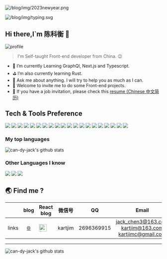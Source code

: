 
![/blog/img/2023newyear.png](/blog/img/2023newyear.png)

![/blog/img/typing.svg](/blog/img/typing.svg)


## Hi there,I`m 陈科衡 👋

![profile](/blog/img/profile.png)

> I'm Self-taught Front-end developer from China. 😉

- :low_brightness: I’m currently Learning GraphQl, Next.js and Typescript.
- :golf: I’m also currently learning Rust.
- :speech_balloon: Ask me about anything. I will try to help you as much as I can.
- :eyes: Welcome to invite me to do some Front-end projects.
- :page_facing_up: If you have a job invitation, please check this [resume (Chinese 中文简历)](/blog/img/resume.pdf)


## Tech & Tools Preference

<img src = "https://img.shields.io/badge/-HTML5-E34F26?style=for-the-badge&logo=html5&logoColor=white" /> 
<img src = "https://img.shields.io/badge/-CSS3-1572B6?style=for-the-badge&logo=css3&logoColor=white"/> 
<img src="https://img.shields.io/badge/-React-00c8ff?style=for-the-badge&logo=react&logoColor=fff"/>
<img src="https://img.shields.io/badge/-Next.js-000000?style=for-the-badge&logo=Next.js&logoColor=fff"/>
<img src="https://img.shields.io/badge/-JavaScript-eed718?style=for-the-badge&logo=javascript&logoColor=ffffff"/> 
<img src="https://img.shields.io/badge/-TypeScript-e6e8ee?style=for-the-badge&logo=javascript&logoColor=3178c6"/>
<img src="https://img.shields.io/badge/-Sass-1572B6?style=for-the-badge&logo=stylus&logoColor=fff"/>
<img src="https://img.shields.io/badge/-stylus-333333?style=for-the-badge&logo=stylus&logoColor=fff"/>
<img src="https://img.shields.io/badge/-Node.js-3C873A?style=for-the-badge&logo=Node.js&logoColor=white"/> 
<img src="https://img.shields.io/badge/-webpack-8DD6F9?style=for-the-badge&logo=webpack&logoColor=white"/> 
<img src="https://img.shields.io/badge/-Electron-47848F?style=for-the-badge&logo=electron&logoColor=fff"/> 
<img src="https://img.shields.io/badge/-Jest-C21325?style=for-the-badge&logo=jest&logoColor=fff"/> 
<img src="https://img.shields.io/badge/-Mocha-8D6748?style=for-the-badge&logo=mocha&logoColor=fff"/> 
<img src="https://img.shields.io/badge/-chai-A30701?style=for-the-badge&logo=chai&logoColor=fff"/> 
<img src="https://img.shields.io/badge/-eslint-4B32C3?style=for-the-badge&logo=eslint&logoColor=fff"/> 
<img src="http://img.shields.io/badge/-JSON-c56997?style=for-the-badge&logo=json&logoColor=white"/> 
<img src="http://img.shields.io/badge/-Git-F1502F?style=for-the-badge&logo=git&logoColor=FFFFFF"/> 
<img src="http://img.shields.io/badge/-Github-0969da?style=for-the-badge&logo=github&logoColor=FFFFFF"/> 
<img src="http://img.shields.io/badge/-npm-CB3837?style=for-the-badge&logo=npm&logoColor=FFFFFF"/> 
<img src="http://img.shields.io/badge/-VS%20Code-007ACC?style=for-the-badge&logo=visual%20studio%20code&logoColor=white"/>

### My top languages
<img src="https://github-readme-stars-kartjim-90day-drm9rno6i.vercel.app/api/top-langs/?username=can-dy-jack&theme=transparent&layout=compact&hide_border=true"  alt="can-dy-jack's github stats" />

### Other Languages I know
<img src="https://img.shields.io/badge/-Python-244C6F?style=flat-square&logo=python&logoColor=white" /> 
<img src="http://img.shields.io/badge/-rust-ffcc40?style=flat-square&logo=rust&logoColor=white" /> 
<img src="https://img.shields.io/badge/-C%20&%20C++-659ad2?style=flat-square&logo=c%2B%2B&logoColor=ffffff" /> 

## :earth_asia: Find me ?

| | blog | React blog | 微信号 | QQ | Email | GitHub | leetcode-cn | CSDN | Bilibili |
|:---:|:---:|:---:|:---:|:---:|:---:|---|:---:|:---: |:---:|
| links | [:globe_with_meridians:][website] | [<img align="left" alt="kartjim-react-blog" width="24px" src="https://cdn.jsdelivr.net/npm/simple-icons@v3/icons/react.svg" />][react-blog] | kartjim | 2696369915 | jack_chen3@163.com <br /> kartjim@163.com <br /> kartjimc@gmail.com | [<img align="left" alt="kartjim-github" width="24px" src="https://cdn.jsdelivr.net/npm/simple-icons@v3/icons/github.svg" />][github] | [<img align="left" alt="kartjim-leetcode-cn" width="24px" src="https://cdn.jsdelivr.net/npm/simple-icons@v3/icons/leetcode.svg" />][LeetCode] | [CSDN][csdn] | [<img align="left" alt="kartjim-bilibili" width="24px" src="https://cdn.jsdelivr.net/npm/simple-icons@v3/icons/bilibili.svg" />][bilibili] |


---
![can-dy-jack's github stats](https://github-readme-stars-kartjim-90day-drm9rno6i.vercel.app/api?username=can-dy-jack&count_private=true&theme=react&show_icons=true)

[website]: https://kartjim.cn
[react-blog]: https://kartjim.cn/blog
[bilibili]: https://space.bilibili.com/481922596
[CSDN]: https://blog.csdn.net/qq_46590483
[github]: https://github.com/can-dy-jack
[leetcode]: https://leetcode.cn/u/kartjim/

